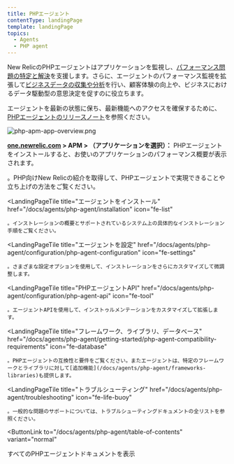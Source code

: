 ```yaml
---
title: PHPエージェント
contentType: landingPage
template: landingPage
topics:
  - Agents
  - PHP agent
---
```


New RelicのPHPエージェントはアプリケーションを監視し、[パフォーマンス問題の特定と解決](/docs/agents/php-agent/getting-started/introduction-new-relic-php#monitor-performance)を支援します。さらに、エージェントのパフォーマンス監視を拡張して[ビジネスデータの収集や分析](/docs/agents/php-agent/getting-started/introduction-new-relic-php#business-data)を行い、顧客体験の向上や、ビジネスにおけるデータ駆動型の意思決定を促すのに役立ちます。

エージェントを最新の状態に保ち、最新機能へのアクセスを確保するために、[PHPエージェントのリリースノート](/docs/release-notes/agent-release-notes/php-release-notes)を参照ください。

![php-apm-app-overview.png](./images/php-apm-app-overview_0.png "php-apm-app-overview.png")

**[one.newrelic.com](https://one.newrelic.com/apm) > APM > （アプリケーションを選択）：** PHPエージェントをインストールすると、お使いのアプリケーションのパフォーマンス概要が表示されます。

<LandingPageTileGrid>
  <LandingPageTile
    title="始めてみましょう"
    href="/docs/agents/php-agent/getting-started"
    icon="fe-terminal"
  >
    。PHP向けNew Relicの紹介を取得して、PHPエージェントで実現できることや立ち上げの方法をご覧ください。
  </LandingPageTile>

  <LandingPageTile
    title="エージェントをインストール"
    href="/docs/agents/php-agent/installation"
    icon="fe-list"
  >
    。インストレーションの概要とサポートされているシステム上の具体的なインストレーション手順をご覧ください。
  </LandingPageTile>

  <LandingPageTile
    title="エージェントを設定"
    href="/docs/agents/php-agent/configuration/php-agent-configuration"
    icon="fe-settings"
  >
    。さまざまな設定オプションを使用して、インストレーションをさらにカスタマイズして微調整します。
  </LandingPageTile>

  <LandingPageTile
    title="PHPエージェントAPI"
    href="/docs/agents/php-agent/configuration/php-agent-api"
    icon="fe-tool"
  >
    。エージェントAPIを使用して、インストゥルメンテーションをカスタマイズして拡張します。
  </LandingPageTile>

  <LandingPageTile
    title="フレームワーク、ライブラリ、データベース"
    href="/docs/agents/php-agent/getting-started/php-agent-compatibility-requirements"
    icon="fe-database"
  >
    。PHPエージェントの互換性と要件をご覧ください。またエージェントは、特定のフレームワークとライブラリに対して[追加機能](/docs/agents/php-agent/frameworks-libraries)も提供します。
  </LandingPageTile>

  <LandingPageTile
    title="トラブルシューティング"
    href="/docs/agents/php-agent/troubleshooting"
    icon="fe-life-buoy"
  >
    。一般的な問題のサポートについては、トラブルシューティングドキュメントの全リストを参照ください。
  </LandingPageTile>
</LandingPageTileGrid>

<ButtonLink
  to="/docs/agents/php-agent/table-of-contents"
  variant="normal"
>
  すべてのPHPエージェントドキュメントを表示
</ButtonLink>
